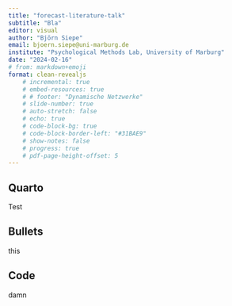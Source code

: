 ```yaml
---
title: "forecast-literature-talk"
subtitle: "Bla"
editor: visual
author: "Björn Siepe"
email: bjoern.siepe@uni-marburg.de
institute: "Psychological Methods Lab, University of Marburg"
date: "2024-02-16"
# from: markdown+emoji
format: clean-revealjs
    # incremental: true
    # embed-resources: true
    # # footer: "Dynamische Netzwerke"
    # slide-number: true
    # auto-stretch: false
    # echo: true
    # code-block-bg: true
    # code-block-border-left: "#31BAE9"
    # show-notes: false
    # progress: true
    # pdf-page-height-offset: 5
---
```


## Quarto
Test


## Bullets
this


## Code
damn
